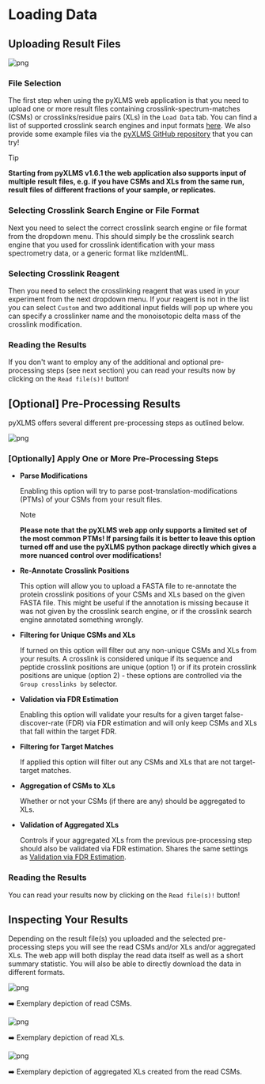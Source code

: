 
# Loading Data

## Uploading Result Files

![png](./webapp_files/data_1.png)

<Steps>

### File Selection

The first step when using the pyXLMS web application is that you need to upload
one or more result files containing crosslink-spectrum-matches (CSMs) or crosslinks/residue
pairs (XLs) in the `Load Data` tab. You can find a list of supported crosslink search engines
and input formats
[here](https://github.com/hgb-bin-proteomics/pyXLMS/blob/master/docs/supported_io.md).
We also provide some example files via the
[pyXLMS GitHub repository](https://github.com/hgb-bin-proteomics/pyXLMS/tree/master/data)
that you can try!

> [!TIP]
>
> **Starting from pyXLMS v1.6.1 the web application also supports input of multiple**
> **result files, e.g. if you have CSMs and XLs from the same run, result files of**
> **different fractions of your sample, or replicates.**

### Selecting Crosslink Search Engine or File Format

Next you need to select the correct crosslink search engine or file format from the
dropdown menu. This should simply be the crosslink search engine that you used for
crosslink identification with your mass spectrometry data, or a generic format like
mzIdentML.

### Selecting Crosslink Reagent

Then you need to select the crosslinking reagent that was used in your experiment
from the next dropdown menu. If your reagent is not in the list you can select
`Custom` and two additional input fields will pop up where you can specify a
crosslinker name and the monoisotopic delta mass of the crosslink modification.

### Reading the Results

If you don't want to employ any of the additional and optional pre-processing steps
(see next section) you can read your results now by clicking on the `Read file(s)!`
button!

</Steps>

## [Optional] Pre-Processing Results

pyXLMS offers several different pre-processing steps as outlined below.

![png](./webapp_files/data_2.png)

<Steps>

### [Optionally] Apply One or More Pre-Processing Steps

- **Parse Modifications**

  Enabling this option will try to parse post-translation-modifications (PTMs) of
  your CSMs from your result files.

  > [!NOTE]
  >
  > **Please note that the pyXLMS web app only supports a limited set of the most common**
  > **PTMs! If parsing fails it is better to leave this option turned off and use the pyXLMS**
  > **python package directly which gives a more nuanced control over modifications!**

- **Re-Annotate Crosslink Positions**

  This option will allow you to upload a FASTA file to re-annotate the protein crosslink
  positions of your CSMs and XLs based on the given FASTA file. This might be useful if
  the annotation is missing because it was not given by the crosslink search engine, or
  if the crosslink search engine annotated something wrongly.

- **Filtering for Unique CSMs and XLs**

  If turned on this option will filter out any non-unique CSMs and XLs from your results.
  A crosslink is considered unique if its sequence and peptide crosslink positions are
  unique (option 1) or if its protein crosslink positions are unique (option 2) - these
  options are controlled via the `Group crosslinks by` selector.

- **Validation via FDR Estimation**

  Enabling this option will validate your results for a given target false-discover-rate (FDR)
  via FDR estimation and will only keep CSMs and XLs that fall within the target FDR.

- **Filtering for Target Matches**

  If applied this option will filter out any CSMs and XLs that are not target-target matches.

- **Aggregation of CSMs to XLs**

  Whether or not your CSMs (if there are any) should be aggregated to XLs.

- **Validation of Aggregated XLs**

  Controls if your aggregated XLs from the previous pre-processing step should also be validated
  via FDR estimation. Shares the same settings as [Validation via FDR Estimation](#validation-via-fdr-estimation).

### Reading the Results

You can read your results now by clicking on the `Read file(s)!` button!

</Steps>

## Inspecting Your Results

Depending on the result file(s) you uploaded and the selected pre-processing steps
you will see the read CSMs and/or XLs and/or aggregated XLs. The web app will both
display the read data itself as well as a short summary statistic. You will also be
able to directly download the data in different formats.

![png](./webapp_files/data_3.png)

➡️ Exemplary depiction of read CSMs.

![png](./webapp_files/data_4.png)

➡️ Exemplary depiction of read XLs.

![png](./webapp_files/data_5.png)

➡️ Exemplary depiction of aggregated XLs created from the read CSMs.
